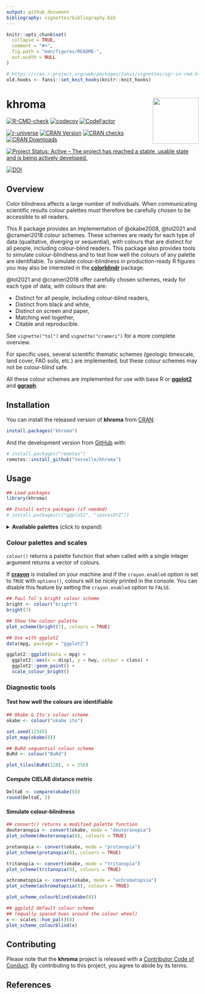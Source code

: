```yaml
---
output: github_document
bibliography: vignettes/bibliography.bib
---
```


<!-- README.md is generated from README.Rmd. Please edit that file -->

```r
knitr::opts_chunk$set(
  collapse = TRUE,
  comment = "#>",
  fig.path = "man/figures/README-",
  out.width = NULL
)
```

```r
# https://cran.r-project.org/web/packages/fansi/vignettes/sgr-in-rmd.html
old.hooks <- fansi::set_knit_hooks(knitr::knit_hooks)
```

# khroma <img width=120px src="man/figures/logo.png" align="right" />

<!-- badges: start -->
[![R-CMD-check](https://github.com/tesselle/khroma/workflows/R-CMD-check/badge.svg)](https://github.com/tesselle/khroma/actions)
[![codecov](https://codecov.io/gh/tesselle/khroma/branch/main/graph/badge.svg)](https://app.codecov.io/gh/tesselle/khroma)
[![CodeFactor](https://www.codefactor.io/repository/github/tesselle/khroma/badge/main)](https://www.codefactor.io/repository/github/tesselle/khroma/overview/main)

[![r-universe](https://tesselle.r-universe.dev/badges/khroma)](https://tesselle.r-universe.dev){.pkgdown-devel}
[![CRAN Version](http://www.r-pkg.org/badges/version/khroma)](https://cran.r-project.org/package=khroma){.pkgdown-release}
[![CRAN checks](https://cranchecks.info/badges/worst/khroma)](https://cran.r-project.org/web/checks/check_results_khroma.html){.pkgdown-release}
[![CRAN Downloads](http://cranlogs.r-pkg.org/badges/khroma)](https://cran.r-project.org/package=khroma){.pkgdown-release}

[![Project Status: Active – The project has reached a stable, usable state and is being actively developed.](https://www.repostatus.org/badges/latest/active.svg)](https://www.repostatus.org/#active)

[![DOI](https://zenodo.org/badge/DOI/10.5281/zenodo.1472077.svg)](https://doi.org/10.5281/zenodo.1472077)
<!-- badges: end -->

## Overview

Color blindness affects a large number of individuals. When communicating scientific results colour palettes must therefore be carefully chosen to be accessible to all readers.

This R package provides an implementation of @okabe2008, @tol2021 and @crameri2018 colour schemes. These schemes are ready for each type of data (qualitative, diverging or sequential), with colours that are distinct for all people, including colour-blind readers. This package also provides tools to simulate colour-blindness and to test how well the colours of any palette are identifiable. To simulate colour-blindness in production-ready R figures you may also be interested in the [**colorblindr**](https://github.com/clauswilke/colorblindr) package.

@tol2021 and @crameri2018 offer carefully chosen schemes, ready for each type of data, with colours that are:

* Distinct for all people, including colour-blind readers,
* Distinct from black and white,
* Distinct on screen and paper,
* Matching well together,
* Citable and reproducible.

See `vignette("tol")` and `vignette("crameri")` for a more complete overview.

For specific uses, several scientific thematic schemes (geologic timescale, land cover, FAO soils, etc.) are implemented, but these colour schemes may not be colour-blind safe.

All these colour schemes are implemented for use with base R or [**ggplot2**](https://github.com/tidyverse/ggplot2) and [**ggraph**](https://github.com/thomasp85/ggraph).

## Installation

You can install the released version of **khroma** from [CRAN](https://CRAN.R-project.org):

```r
install.packages("khroma")
```

And the development version from [GitHub](https://github.com/) with:

```r
# install.packages("remotes")
remotes::install_github("tesselle/khroma")
```

## Usage

```r
## Load packages
library(khroma)

## Install extra packages (if needed)
# install.packages(c("ggplot2", "spacesXYZ"))
```

<details>
<summary><strong>Available palettes</strong> (click to expand)</summary>

```r
## Get a table of available palettes
info()
```

</details>

### Colour palettes and scales

`colour()` returns a palette function that when called with a single integer argument returns a vector of colours.

If [**crayon**](https://github.com/r-lib/crayon) is installed on your machine and if the `crayon.enabled` option is set to `TRUE` with `options()`, colours will be nicely printed in the console. You can disable this feature by setting the `crayon.enabled` option to `FALSE`.

```r
## Paul Tol's bright colour scheme
bright <- colour("bright")
bright(7)
```

```r
## Show the colour palette
plot_scheme(bright(7), colours = TRUE)
```

```r
## Use with ggplot2
data(mpg, package = "ggplot2")

ggplot2::ggplot(data = mpg) +
  ggplot2::aes(x = displ, y = hwy, colour = class) +
  ggplot2::geom_point() +
  scale_colour_bright()
```

### Diagnostic tools
#### Test how well the colours are identifiable

```r
## Okabe & Ito's colour scheme
okabe <- colour("okabe ito")

set.seed(12345)
plot_map(okabe(8))
```

```r
## BuRd sequential colour scheme
BuRd <- colour("BuRd")

plot_tiles(BuRd(128), n = 256)
```

#### Compute CIELAB distance metric

```r
DeltaE <- compare(okabe(8))
round(DeltaE, 2)
```

#### Simulate colour-blindness

```r
## convert() returns a modified palette function
deuteranopia <- convert(okabe, mode = "deuteranopia")
plot_scheme(deuteranopia(8), colours = TRUE)

protanopia <- convert(okabe, mode = "protanopia")
plot_scheme(protanopia(8), colours = TRUE)

tritanopia <- convert(okabe, mode = "tritanopia")
plot_scheme(tritanopia(8), colours = TRUE)

achromatopsia <- convert(okabe, mode = "achromatopsia")
plot_scheme(achromatopsia(8), colours = TRUE)
```

```r
plot_scheme_colourblind(okabe(8))

## ggplot2 default colour scheme
## (equally spaced hues around the colour wheel)
x <- scales::hue_pal()(8)
plot_scheme_colourblind(x)
```

## Contributing

Please note that the **khroma** project is released with a [Contributor Code of Conduct](https://www.tesselle.org/conduct.html). By contributing to this project, you agree to abide by its terms.

## References
